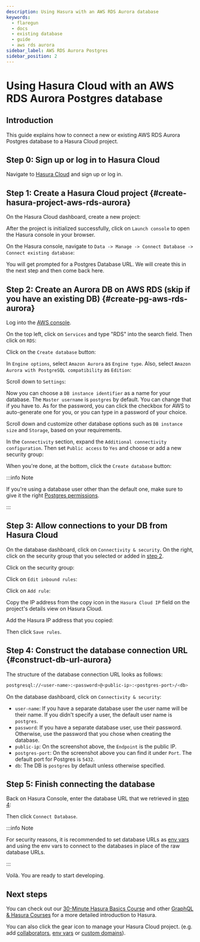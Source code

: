 ```yaml
---
description: Using Hasura with an AWS RDS Aurora database
keywords:
  - flaregun
  - docs
  - existing database
  - guide
  - aws rds aurora
sidebar_label: AWS RDS Aurora Postgres
sidebar_position: 2
---
```



# Using Hasura Cloud with an AWS RDS Aurora Postgres database

## Introduction

This guide explains how to connect a new or existing AWS RDS Aurora
Postgres database to a Hasura Cloud project.

## Step 0: Sign up or log in to Hasura Cloud

Navigate to [Hasura Cloud](https://cloud.hasura.io/signup/?pg=docs&plcmt=body&cta=navigate-to-hasura-cloud&tech=default)
and sign up or log in.

## Step 1: Create a Hasura Cloud project {#create-hasura-project-aws-rds-aurora}

On the Hasura Cloud dashboard, create a new project:

<Thumbnail
  src="/img/graphql/cloud/cloud-dbs/create-hasura-cloud-project.png"
  alt="Create Hasura Cloud project"
  width="1000px"
/>

After the project is initialized successfully, click on `Launch console`
to open the Hasura console in your browser.

On the Hasura console, navigate to
`Data -> Manage -> Connect Database -> Connect existing database`:

You will get prompted for a Postgres Database URL. We will create this
in the next step and then come back here.

<Thumbnail
  src="/img/graphql/cloud/cloud-dbs/existing-db-setup.png"
  alt="Hasura Cloud database setup"
  width="700px"
/>

## Step 2: Create an Aurora DB on AWS RDS (skip if you have an existing DB) {#create-pg-aws-rds-aurora}

Log into the [AWS console](https://console.aws.amazon.com//).

On the top left, click on `Services` and type "RDS" into the search
field. Then click on `RDS`:

<Thumbnail
  src="/img/graphql/cloud/cloud-dbs/aws/search-for-rds.png"
  alt="Navigate to RDS in AWS"
  width="1000px"
/>

Click on the `Create database` button:

<Thumbnail
  src="/img/graphql/cloud/cloud-dbs/aws/create-database.png"
  alt="Create database in AWS"
  width="1000px"
/>

In `Engine options`, select `Amazon Aurora` as `Engine type`. Also,
select `Amazon Aurora with PostgreSQL compatibility` as `Edition`:

<Thumbnail
  src="/img/graphql/cloud/cloud-dbs/aws/aurora/rds-select-aurora.png"
  alt="Select Aurora for RDS instance on AWS"
  width="600px"
/>

Scroll down to `Settings`:

<Thumbnail
  src="/img/graphql/cloud/cloud-dbs/aws/rds-settings.png"
  alt="Settings for RDS instance on AWS"
  width="600px"
/>

Now you can choose a `DB instance identifier` as a name for your
database. The `Master username` is `postgres` by default. You can change
that if you have to. As for the password, you can click the checkbox for
AWS to auto-generate one for you, or you can type in a password of your
choice.

Scroll down and customize other database options such as
`DB instance size` and `Storage`, based on your requirements.

In the `Connectivity` section, expand the
`Additional connectivity configuration`. Then set `Public access` to
`Yes` and choose or add a new security group:

<Thumbnail
  src="/img/graphql/cloud/cloud-dbs/aws/rds-connectivity.png"
  alt="Connectivity for RDS instance on AWS"
  width="600px"
/>

When you're done, at the bottom, click the `Create database` button:

<Thumbnail
  src="/img/graphql/cloud/cloud-dbs/aws/rds-click-create.png"
  alt="Create RDS instance on AWS"
  width="700px"
/>

:::info Note

If you're using a database user other than the default one, make sure to
give it the right [Postgres permissions](/graphql/cloud/getting-started/postgres-permissions.mdx).

:::

## Step 3: Allow connections to your DB from Hasura Cloud

On the database dashboard, click on `Connectivity & security`. On the
right, click on the security group that you selected or added in
[step 2](#create-pg-aws-rds-aurora).

<Thumbnail
  src="/img/graphql/cloud/cloud-dbs/aws/aurora/find-security-group.png"
  alt="Find the security group on AWS RDS"
  width="1000px"
/>

Click on the security group:

<Thumbnail
  src="/img/graphql/cloud/cloud-dbs/aws/select-security-group.png"
  alt="Click on the security group"
  width="1000px"
/>

Click on `Edit inbound rules`:

<Thumbnail
  src="/img/graphql/cloud/cloud-dbs/aws/inbound-rules.png"
  alt="Edit inbound rules for AWS RDS database"
  width="1000px"
/>

Click on `Add rule`:

<Thumbnail
  src="/img/graphql/cloud/cloud-dbs/aws/add-inbound-rule.png"
  alt="Add an inbound rule for AWS RDS database"
  width="1000px"
/>

Copy the IP address from the copy icon in the `Hasura Cloud IP` field on
the project's details view on Hasura Cloud.

<Thumbnail
  src="/img/graphql/cloud/projects/hasura-cloud-ip.png"
  alt="Hasura Cloud IP field"
  width="1000px"
/>

Add the Hasura IP address that you copied:

<Thumbnail
  src="/img/graphql/cloud/cloud-dbs/aws/add-hasura-ip.png"
  alt="Add the Hasura IP for AWS RDS database"
  width="1000px"
/>

Then click `Save rules`.

## Step 4: Construct the database connection URL {#construct-db-url-aurora}

The structure of the database connection URL looks as follows:

```bash
postgresql://<user-name>:<password>@<public-ip>:<postgres-port>/<db>
```

On the database dashboard, click on `Connectivity & security`:

<Thumbnail
  src="/img/graphql/cloud/cloud-dbs/aws/aurora/get-db-connection-string.png"
  alt="Construct the database connection string for AWS RDS"
  width="1000px"
/>

- `user-name`: If you have a separate database user the user name will
  be their name. If you didn't specify a user, the default user name
  is `postgres`.
- `password`: If you have a separate database user, use their
  password. Otherwise, use the password that you chose when creating
  the database.
- `public-ip`: On the screenshot above, the `Endpoint` is the public
  IP.
- `postgres-port`: On the screenshot above you can find it under
  `Port`. The default port for Postgres is `5432`.
- `db`: The DB is `postgres` by default unless otherwise specified.

## Step 5: Finish connecting the database

Back on Hasura Console, enter the database URL that we retrieved in
[step 4](#construct-db-url-aurora):

<Thumbnail
  src="/img/graphql/cloud/getting-started/connect-db.png"
  alt="Database setup"
  width="600px"
/>

Then click `Connect Database`.

:::info Note

For security reasons, it is recommended to set database URLs as
[env vars](/graphql/cloud/projects/env-vars.mdx) and using the env vars to connect
to the databases in place of the raw database URLs.

:::

Voilà. You are ready to start developing.

<Thumbnail
  src="/img/graphql/cloud/cloud-dbs/hasura-console.png"
  alt="Hasura console"
  width="1100px"
/>

## Next steps

You can check out our [30-Minute Hasura Basics
Course](https://hasura.io/learn/graphql/hasura/introduction/) and other
[GraphQL & Hasura Courses](https://hasura.io/learn/) for a more detailed
introduction to Hasura.

You can also click the gear icon to manage your Hasura Cloud project.
(e.g. add [collaborators](/graphql/cloud/projects/collaborators.mdx),
[env vars](/graphql/cloud/projects/env-vars.mdx) or
[custom domains](/graphql/cloud/projects/domains.mdx)).

<Thumbnail
  src="/img/graphql/cloud/getting-started/project-manage.png"
  alt="Project actions"
  width="860px"
/>
